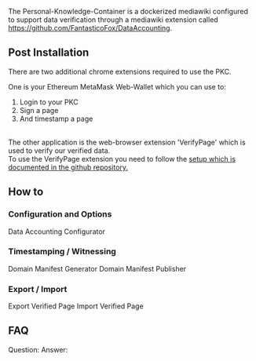 The Personal-Knowledge-Container is a dockerized mediawiki configured to support data verification through a mediawiki extension called [[DataAccounting|https://github.com/FantasticoFox/DataAccounting]]. <br>

== Post Installation ==
There are two additional chrome extensions required to use the PKC. 

One is your Ethereum MetaMask Web-Wallet which you can use to:
# Login to your PKC
# Sign a page
# And timestamp a page
<br>
The other application is the web-browser extension 'VerifyPage' which is used to verify our verified data.<br>
To use the VerifyPage extension you need to follow the [https://github.com/FantasticoFox/VerifyPage setup which is documented in the github repository.]

== How to ==

=== Configuration and Options ===
Data Accounting Configurator

=== Timestamping / Witnessing ===
Domain Manifest Generator
Domain Manifest Publisher

=== Export / Import ===
Export Verified Page
Import Verified Page

== FAQ ==

Question:
Answer:

